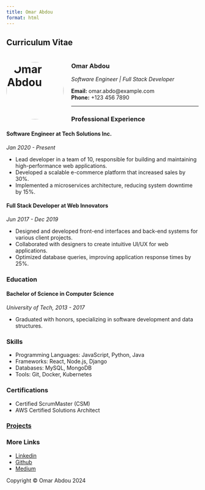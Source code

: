 ---
title: Omar Abdou
format: html
---

## Curriculum Vitae

# ![Omar Abdou](./omar.jpg){style="border-radius: 50%; width: 150px; height: 150px; float: left; margin-right: 20px;"}

### Omar Abdou

*Software Engineer | Full Stack Developer*

**Email:** omar.abdo@example.com  
**Phone:** +123 456 7890

---

### Professional Experience

#### Software Engineer at Tech Solutions Inc.
*Jan 2020 - Present*

- Lead developer in a team of 10, responsible for building and maintaining high-performance web applications.
- Developed a scalable e-commerce platform that increased sales by 30%.
- Implemented a microservices architecture, reducing system downtime by 15%.

#### Full Stack Developer at Web Innovators
*Jun 2017 - Dec 2019*

- Designed and developed front-end interfaces and back-end systems for various client projects.
- Collaborated with designers to create intuitive UI/UX for web applications.
- Optimized database queries, improving application response times by 25%.

### Education

#### Bachelor of Science in Computer Science
*University of Tech, 2013 - 2017*

- Graduated with honors, specializing in software development and data structures.

### Skills

- Programming Languages: JavaScript, Python, Java
- Frameworks: React, Node.js, Django
- Databases: MySQL, MongoDB
- Tools: Git, Docker, Kubernetes

### Certifications

- Certified ScrumMaster (CSM)
- AWS Certified Solutions Architect

### [Projects](./projects.html)

### More Links

- [Linkedin](https://www.linkedin.com/in/omar-abdo/)
- [Github](https://github.com/OmarAbdo)
- [Medium](https://medium.com/@omareabdo)

Copyright © Omar Abdou 2024
